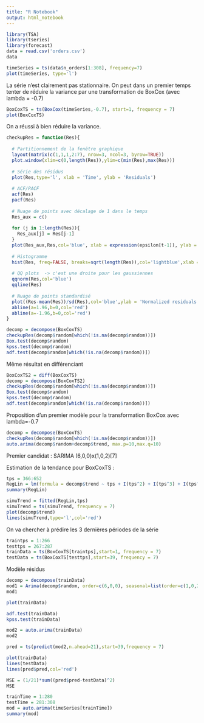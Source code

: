 ```yaml
---
title: "R Notebook"
output: html_notebook
---
```



```r
library(TSA)
library(tseries)
library(forecast)
data = read.csv('orders.csv')
data
```

```r
timeSeries = ts(data$n_orders[1:308], frequency=7)
plot(timeSeries, type='l')
```
La série n'est clairement pas stationnaire. On peut dans un premier temps tenter de réduire la variance par une transformation de BoxCox (avec lambda = -0.7)

```r
BoxCoxTS = ts(BoxCox(timeSeries,-0.7), start=1, frequency = 7)
plot(BoxCoxTS)
```
On a réussi à bien réduire la variance.
```r
checkupRes = function(Res){
  
  # Partitionnement de la fenêtre graphique 
  layout(matrix(c(1,1,1,2:7), nrow=3, ncol=3, byrow=TRUE))
  plot.window(xlim=c(0,length(Res)),ylim=c(min(Res),max(Res)))
  
  # Série des résidus
  plot(Res,type='l', xlab = 'Time', ylab = 'Residuals')
  
  # ACF/PACF
  acf(Res)
  pacf(Res)
  
  # Nuage de points avec décalage de 1 dans le temps
  Res_aux = c()
  
  for (j in 1:length(Res)){
    Res_aux[j] = Res[j-1]
  }
  plot(Res_aux,Res,col='blue', xlab = expression(epsilon[t-1]), ylab = expression(epsilon[t]))
  
  # Histogramme
  hist(Res, freq=FALSE, breaks=sqrt(length(Res)),col='lightblue',xlab = 'Residuals')
  
  # QQ plots  -> c'est une droite pour les gaussiennes
  qqnorm(Res,col='blue')
  qqline(Res)
  
  # Nuage de points standardisé
  plot((Res-mean(Res))/sd(Res),col='blue',ylab = 'Normalized residuals', xlab = 'Time')
  abline(a=1.96,b=0,col='red')
  abline(a=-1.96,b=0,col='red')
}
```


```r
decomp = decompose(BoxCoxTS)
checkupRes(decomp$random[which(!is.na(decomp$random))])
Box.test(decomp$random)
kpss.test(decomp$random)
adf.test(decomp$random[which(!is.na(decomp$random))])
```

Même résultat en différenciant
```r
BoxCoxTS2 = diff(BoxCoxTS)
decomp = decompose(BoxCoxTS2)
checkupRes(decomp$random[which(!is.na(decomp$random))])
Box.test(decomp$random)
kpss.test(decomp$random)
adf.test(decomp$random[which(!is.na(decomp$random))])
```
Proposition d'un premier modèle pour la transformation BoxCox avec lambda=-0.7

```r
decomp = decompose(BoxCoxTS)
checkupRes(decomp$random[which(!is.na(decomp$random))])
auto.arima(decomp$random+decomp$trend, max.p=10,max.q=10)
```
Premier candidat : SARIMA (6,0,0)x(1,0,2)[7]

Estimation de la tendance pour BoxCoxTS :

```r
tps = 366:652
RegLin = lm(formula = decomp$trend ~ tps + I(tps^2) + I(tps^3) + I(tps^4),data = decomp$trend)
summary(RegLin)
```

```r
simuTrend = fitted(RegLin,tps)
simuTrend = ts(simuTrend, frequency = 7)
plot(decomp$trend)
lines(simuTrend,type='l',col='red')
```

On va chercher à prédire les 3 dernières périodes de la série
```r
traintps = 1:266
testtps = 267:287
trainData = ts(BoxCoxTS[traintps],start=1, frequency = 7)
testData = ts(BoxCoxTS[testtps],start=39, frequency = 7)
```


Modèle résidus
```r
decomp = decompose(trainData)
mod1 = Arima(decomp$random, order=c(6,0,0), seasonal=list(order=c(1,0,2),period=7))
mod1
```


```r
plot(trainData)
```

```r
adf.test(trainData)
kpss.test(trainData)
```

```r
mod2 = auto.arima(trainData)
mod2
```

```r
pred = ts(predict(mod2,n.ahead=21),start=39,frequency = 7)

plot(trainData)
lines(testData)
lines(pred$pred,col='red')

MSE = (1/21)*sum((pred$pred-testData)^2)
MSE
```

```r
trainTime = 1:280
testTime = 281:308
mod = auto.arima(timeSeries[trainTime])
summary(mod)
```


